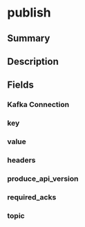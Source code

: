 
# publish

## Summary

<Tooltip components={props.components} />

## Description

<Description components={props.components} />

## Fields

### Kafka Connection

<Field0 components={props.components} />

### key

<Field1 components={props.components} />

### value

<Field2 components={props.components} />

### headers

<Field3 components={props.components} />

### produce_api_version

<Field4 components={props.components} />

### required_acks

<Field5 components={props.components} />

### topic

<Field6 components={props.components} />
